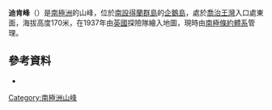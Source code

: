 {{Coord|62|6|S|57|54|W|source:GNIS|display=title}}

'''迪肯峰'''（{{lang-en|Deacon Peak}}）是[[南極洲|南極洲]]的山峰，位於[[南設得蘭群島|南設得蘭群島]]的[[企鵝島_(南設得蘭群島)|企鵝島]]，處於[[喬治王灣|喬治王灣]]入口處東面，海拔高度170米，在1937年由[[英國|英國]]探險隊繪入地圖，現時由[[南極條約體系|南極條約體系]]管理。

==參考資料==
* {{usgs-gazetteer|id=3617}}

{{Antarctica-geo-stub}}
[[Category:南極洲山峰|Category:南極洲山峰]]